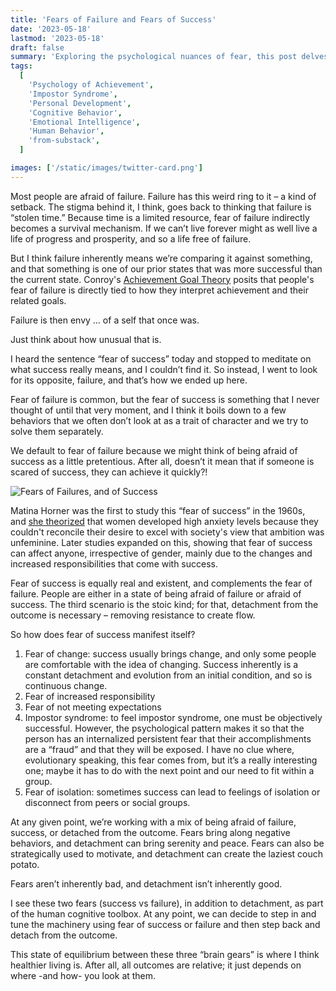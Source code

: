 ```yaml
---
title: 'Fears of Failure and Fears of Success'
date: '2023-05-18'
lastmod: '2023-05-18'
draft: false
summary: 'Exploring the psychological nuances of fear, this post delves into the complexities of fearing failure and success. It discusses how these fears are not just emotional responses but integral parts of our cognitive toolkit, shaping our actions and perspectives towards achievement and progress.'
tags:
  [
    'Psychology of Achievement',
    'Impostor Syndrome',
    'Personal Development',
    'Cognitive Behavior',
    'Emotional Intelligence',
    'Human Behavior',
    'from-substack',
  ]

images: ['/static/images/twitter-card.png']
---
```


Most people are afraid of failure. Failure has this weird ring to it – a kind of setback. The stigma behind it, I think, goes back to thinking that failure is “stolen time.” Because time is a limited resource, fear of failure indirectly becomes a survival mechanism. If we can’t live forever might as well live a life of progress and prosperity, and so a life free of failure.

But I think failure inherently means we’re comparing it against something, and that something is one of our prior states that was more successful than the current state. Conroy's [Achievement Goal Theory](http://psychology.iresearchnet.com/sports-psychology/sport-motivation/achievement-goal-theory/) posits that people's fear of failure is directly tied to how they interpret achievement and their related goals.

Failure is then envy … of a self that once was.

Just think about how unusual that is.

I heard the sentence “fear of success” today and stopped to meditate on what success really means, and I couldn’t find it. So instead, I went to look for its opposite, failure, and that’s how we ended up here.

Fear of failure is common, but the fear of success is something that I never thought of until that very moment, and I think it boils down to a few behaviors that we often don’t look at as a trait of character and we try to solve them separately.

We default to fear of failure because we might think of being afraid of success as a little pretentious. After all, doesn’t it mean that if someone is scared of success, they can achieve it quickly?!

![Fears of Failures, and of Success](/static/images/fears-of-failure-success.png)

Matina Horner was the first to study this “fear of success” in the 1960s, and [she theorized](https://www.radcliffe.harvard.edu/people/matina-souretis-horner) that women developed high anxiety levels because they couldn't reconcile their desire to excel with society's view that ambition was unfeminine. Later studies expanded on this, showing that fear of success can affect anyone, irrespective of gender, mainly due to the changes and increased responsibilities that come with success.

Fear of success is equally real and existent, and complements the fear of failure. People are either in a state of being afraid of failure or afraid of success. The third scenario is the stoic kind; for that, detachment from the outcome is necessary – removing resistance to create flow.

So how does fear of success manifest itself?

1.  Fear of change: success usually brings change, and only some people are comfortable with the idea of changing. Success inherently is a constant detachment and evolution from an initial condition, and so is continuous change.
2.  Fear of increased responsibility
3.  Fear of not meeting expectations
4.  Impostor syndrome: to feel impostor syndrome, one must be objectively successful. However, the psychological pattern makes it so that the person has an internalized persistent fear that their accomplishments are a “fraud” and that they will be exposed. I have no clue where, evolutionary speaking, this fear comes from, but it’s a really interesting one; maybe it has to do with the next point and our need to fit within a group.
5.  Fear of isolation: sometimes success can lead to feelings of isolation or disconnect from peers or social groups.

At any given point, we’re working with a mix of being afraid of failure, success, or detached from the outcome. Fears bring along negative behaviors, and detachment can bring serenity and peace. Fears can also be strategically used to motivate, and detachment can create the laziest couch potato.

Fears aren’t inherently bad, and detachment isn’t inherently good.

I see these two fears (success vs failure), in addition to detachment, as part of the human cognitive toolbox. At any point, we can decide to step in and tune the machinery using fear of success or failure and then step back and detach from the outcome.

This state of equilibrium between these three “brain gears” is where I think healthier living is. After all, all outcomes are relative; it just depends on where -and how- you look at them.
